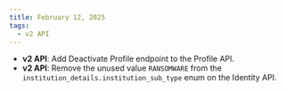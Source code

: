 ```yaml
---
title: February 12, 2025
tags:
  - v2 API
---
```


- **v2 API**: Add Deactivate Profile endpoint to the Profile API.
- **v2 API**: Remove the unused value `RANSOMWARE` from the `institution_details.institution_sub_type` enum on the Identity API.
